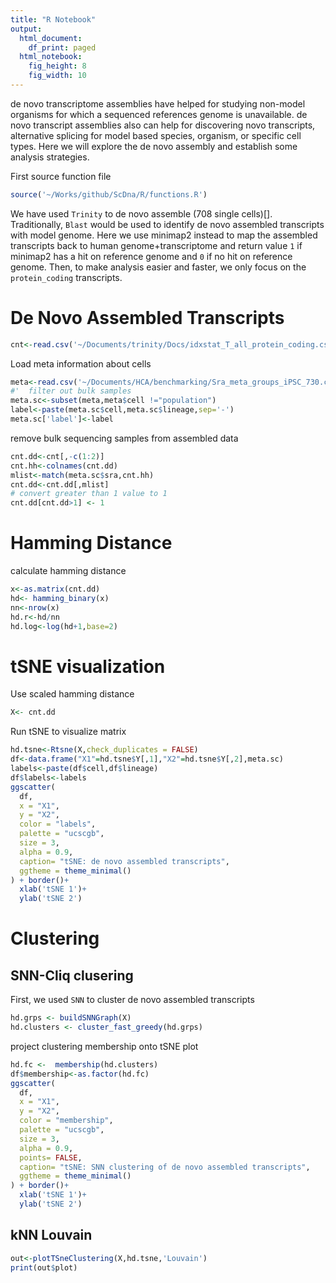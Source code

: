 ```yaml
---
title: "R Notebook"
output:
  html_document:
    df_print: paged
  html_notebook:
    fig_height: 8
    fig_width: 10
---
```

de novo transcriptome assemblies have helped for studying non-model organisms for which a sequenced references genome is unavailable. de novo transcript assemblies also can help for discovering novo transcripts, alternative splicing for model based species, organism, or specific cell types. Here we will explore the de novo assembly and establish some analysis strategies. 

First source function file
```r
source('~/Works/github/ScDna/R/functions.R')
```
We have used `Trinity` to de novo assemble (708 single cells)[]. Traditionally, `Blast` would be used to identify de novo assembled transcripts with model genome. Here we use minimap2 instead to map the assembled transcripts back to human genome+transcriptome and return value `1` if minimap2 has a hit on reference genome and `0` if no hit on reference genome. Then, to make analysis easier and faster, we only focus on the `protein_coding` transcripts.

# De Novo Assembled Transcripts
```r
cnt<-read.csv('~/Documents/trinity/Docs/idxstat_T_all_protein_coding.csv',header=T)
```
Load meta information about cells
```r
meta<-read.csv('~/Documents/HCA/benchmarking/Sra_meta_groups_iPSC_730.csv')
#'  filter out bulk samples
meta.sc<-subset(meta,meta$cell !="population")
label<-paste(meta.sc$cell,meta.sc$lineage,sep='-')
meta.sc['label']<-label
```
remove bulk sequencing samples from assembled data
```r
cnt.dd<-cnt[,-c(1:2)]
cnt.hh<-colnames(cnt.dd)
mlist<-match(meta.sc$sra,cnt.hh)
cnt.dd<-cnt.dd[,mlist]
# convert greater than 1 value to 1
cnt.dd[cnt.dd>1] <- 1
```

# Hamming Distance
calculate hamming distance
```r
x<-as.matrix(cnt.dd)
hd<- hamming_binary(x)
nn<-nrow(x)
hd.r<-hd/nn
hd.log<-log(hd+1,base=2)
```

# tSNE visualization


Use scaled hamming distance
```r
X<- cnt.dd
```
Run tSNE to visualize matrix
```r
hd.tsne<-Rtsne(X,check_duplicates = FALSE)
df<-data.frame("X1"=hd.tsne$Y[,1],"X2"=hd.tsne$Y[,2],meta.sc)
labels<-paste(df$cell,df$lineage)
df$labels<-labels
ggscatter(
  df,
  x = "X1",
  y = "X2",
  color = "labels",
  palette = "ucscgb",
  size = 3,
  alpha = 0.9,
  caption= "tSNE: de novo assembled transcripts",
  ggtheme = theme_minimal()
) + border()+
  xlab('tSNE 1')+
  ylab('tSNE 2')
```
# Clustering

## SNN-Cliq clusering

First, we used `SNN` to cluster de novo assembled transcripts

```r
hd.grps <- buildSNNGraph(X)
hd.clusters <- cluster_fast_greedy(hd.grps)
```
project clustering membership onto tSNE plot

```r
hd.fc <-  membership(hd.clusters)
df$membership<-as.factor(hd.fc)
ggscatter(
  df,
  x = "X1",
  y = "X2",
  color = "membership",
  palette = "ucscgb",
  size = 3,
  alpha = 0.9,
  points= FALSE,
  caption= "tSNE: SNN clustering of de novo assembled transcripts",
  ggtheme = theme_minimal()
) + border()+
  xlab('tSNE 1')+
  ylab('tSNE 2')

```
## kNN Louvain

```r
out<-plotTSneClustering(X,hd.tsne,'Louvain')
print(out$plot)
```
